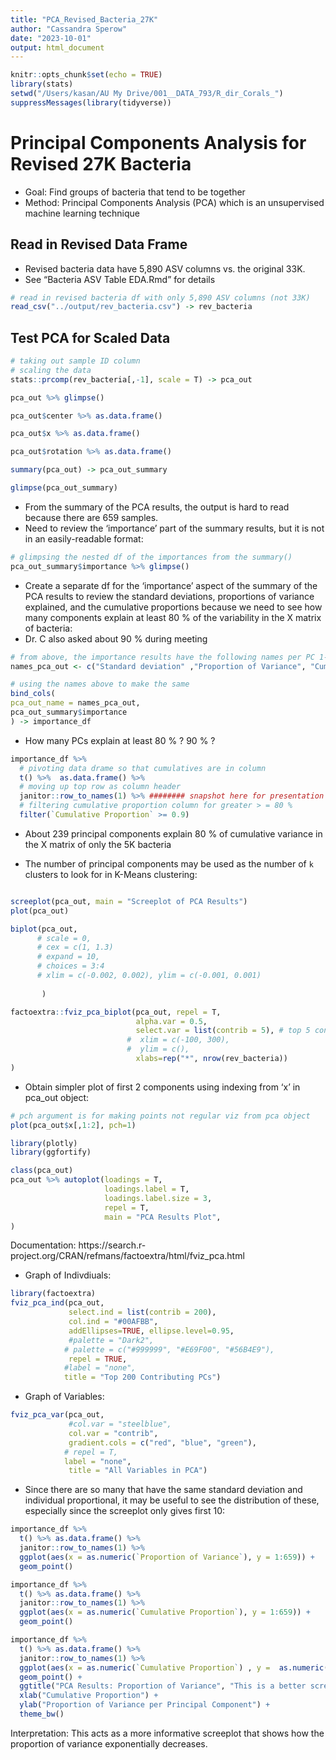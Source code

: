 ```yaml
---
title: "PCA_Revised_Bacteria_27K"
author: "Cassandra Sperow"
date: "2023-10-01"
output: html_document
---
```


```r
knitr::opts_chunk$set(echo = TRUE)
library(stats)
setwd("/Users/kasan/AU My Drive/001__DATA_793/R_dir_Corals_")
suppressMessages(library(tidyverse))
```

# Principal Components Analysis for Revised 27K Bacteria

- Goal: Find groups of bacteria that tend to be together
- Method: Principal Components Analysis (PCA) which is an unsupervised machine learning technique

## Read in Revised Data Frame
- Revised bacteria data have 5,890 ASV columns vs. the original 33K. 
- See "Bacteria ASV Table EDA.Rmd" for details
```r
# read in revised bacteria df with only 5,890 ASV columns (not 33K)
read_csv("../output/rev_bacteria.csv") -> rev_bacteria
```

## Test PCA for Scaled Data

```r
# taking out sample ID column
# scaling the data
stats::prcomp(rev_bacteria[,-1], scale = T) -> pca_out
```

```r
pca_out %>% glimpse()

pca_out$center %>% as.data.frame()

pca_out$x %>% as.data.frame()

pca_out$rotation %>% as.data.frame()
```

```r
summary(pca_out) -> pca_out_summary

glimpse(pca_out_summary)
```
- From the summary of the PCA results, the output is hard to read because there are 659 samples. 
- Need to review the 'importance' part of the summary results, but it is not in an easily-readable format: 
```r
# glimpsing the nested df of the importances from the summary()
pca_out_summary$importance %>% glimpse()
```

- Create a separate df for the 'importance' aspect of the summary of the PCA results to review the standard deviations, proportions of variance explained, and the cumulative proportions because we need to see how many components explain at least 80 % of the variability in the X matrix of bacteria:
- Dr. C also asked about 90 % during meeting
```r
# from above, the importance results have the following names per PC 1-659
names_pca_out <- c("Standard deviation" ,"Proportion of Variance", "Cumulative Proportion")

# using the names above to make the same 
bind_cols(
pca_out_name = names_pca_out, 
pca_out_summary$importance
) -> importance_df
```

- How many PCs explain at least 80 % ?  90 % ?
```r
importance_df %>% 
  # pivoting data drame so that cumulatives are in column
  t() %>%  as.data.frame() %>% 
  # moving up top row as column header
  janitor::row_to_names(1) %>% ######## snapshot here for presentation
  # filtering cumulative proportion column for greater > = 80 %
  filter(`Cumulative Proportion` >= 0.9)

```
- About 239 principal components explain 80 % of cumulative variance in the X matrix of only the 5K bacteria

- The number of principal components may be used as the number of ```k``` clusters to look for in K-Means clustering: 

```r

```



```r
screeplot(pca_out, main = "Screeplot of PCA Results")
plot(pca_out)
```

```r
biplot(pca_out, 
      # scale = 0, 
      # cex = c(1, 1.3)
      # expand = 10,
      # choices = 3:4
      # xlim = c(-0.002, 0.002), ylim = c(-0.001, 0.001)
      
       )
```


```r
factoextra::fviz_pca_biplot(pca_out, repel = T, 
                            alpha.var = 0.5,
                            select.var = list(contrib = 5), # top 5 contributors are blue arrows in the plot amongst others
                          #  xlim = c(-100, 300), 
                          #  ylim = c(),
                            xlabs=rep("*", nrow(rev_bacteria))
)
```
- Obtain simpler plot of first 2 components using indexing from 'x' in pca_out object:
```r
# pch argument is for making points not regular viz from pca object
plot(pca_out$x[,1:2], pch=1)
```

```r
library(plotly)
library(ggfortify)
```

```r
class(pca_out)
pca_out %>% autoplot(loadings = T, 
                     loadings.label = T, 
                     loadings.label.size = 3, 
                     repel = T, 
                     main = "PCA Results Plot", 
)
```

Documentation: https://search.r-project.org/CRAN/refmans/factoextra/html/fviz_pca.html

- Graph of Indivdiuals:
```r
library(factoextra)
fviz_pca_ind(pca_out, 
             select.ind = list(contrib = 200),
             col.ind = "#00AFBB",
             addEllipses=TRUE, ellipse.level=0.95, 
             #palette = "Dark2",
            # palette = c("#999999", "#E69F00", "#56B4E9"),
             repel = TRUE, 
            #label = "none",
            title = "Top 200 Contributing PCs")
```

- Graph of Variables: 
```r
fviz_pca_var(pca_out, 
             #col.var = "steelblue", 
             col.var = "contrib", 
             gradient.cols = c("red", "blue", "green"), 
            # repel = T, 
            label = "none",
             title = "All Variables in PCA")
```
- Since there are so many that have the same standard deviation and individual proportional, it may be useful to see the distribution of these, especially since the screeplot only gives first 10:
```r
importance_df %>% 
  t() %>% as.data.frame() %>% 
  janitor::row_to_names(1) %>% 
  ggplot(aes(x = as.numeric(`Proportion of Variance`), y = 1:659)) +
  geom_point()

importance_df %>% 
  t() %>% as.data.frame() %>% 
  janitor::row_to_names(1) %>% 
  ggplot(aes(x = as.numeric(`Cumulative Proportion`), y = 1:659)) +
  geom_point()

importance_df %>% 
  t() %>% as.data.frame() %>% 
  janitor::row_to_names(1) %>% 
  ggplot(aes(x = as.numeric(`Cumulative Proportion`) , y =  as.numeric(`Proportion of Variance`))) +
  geom_point() +
  ggtitle("PCA Results: Proportion of Variance", "This is a better screeplot showing all PCs") +
  xlab("Cumulative Proportion") +
  ylab("Proportion of Variance per Principal Component") +
  theme_bw()
```
Interpretation: This acts as a more informative screeplot that shows how the proportion of variance  exponentially decreases. 
